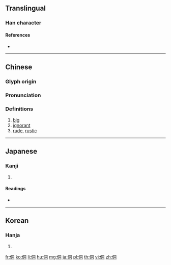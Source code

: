 {{character info/new}}
==Translingual==

===Han character===
{{Han char|rn=9|rad=人|as=06|sn=8|four=27220|canj=OBMR|ids=⿰亻同}}

====References====
* {{Han ref|kx=0102.120|dkj=00601|dj=0216.100|hdz=10148.020|uh=4F97|ud=20375|bh=CBBE|bd=52158}}

----

==Chinese==
{{zh-forms}}

===Glyph origin===
{{Han etym}}

===Pronunciation===
{{zh-pron
|m=dòng,tóng
|c=dung6,tung4
|mc=y
|oc=y
|ma=
|cat=a
}}

===Definitions===
{{zh-hanzi}}

# [[big]]
# [[ignorant]]
# [[rude]], [[rustic]]

----

==Japanese==

===Kanji===
{{ja-kanji|grade=|rs=人06}}

# {{defn|lang=ja|sort=人06}}

====Readings====
* {{ja-readings|on=[[とう]] (tō), [[つ]] (tsu), [[ず]] (zu), [[どう]] (dō)|kun=[[おろか]] (oroka), [[いたむ]] (itamu), [[かたち]] (katachi), [[なほい]] (nahoi), [[まこと]] (makoto), [[つつしむ]] (tsutsushimu)}}

----

==Korean==

===Hanja===
{{ko-hanja|hangeul=동|rv=dong|mr=tong}}

# {{defn|lang=ko|sort=人06}}

[[fr:侗]]
[[ko:侗]]
[[li:侗]]
[[hu:侗]]
[[mg:侗]]
[[ja:侗]]
[[pl:侗]]
[[th:侗]]
[[vi:侗]]
[[zh:侗]]